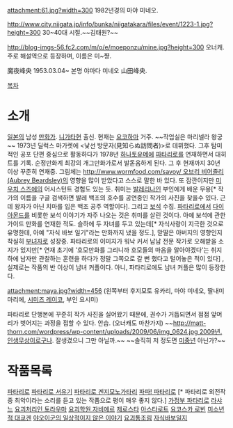 attachment:61.jpg?width=300
1982년경의 마야 미네오.

http://www.city.niigata.jp/info/bunka/niigatakara/files/event/1223-1.jpg?height=300
30~40대 시절.~~김태원?~~

http://blog-imgs-56.fc2.com/m/o/e/moeponzu/mine.jpg?height=300
오너캐. 주로 해설역으로 등장하며, 이름은 미~쨩.

魔夜峰央 1953.03.04~ 본명 야마다 미네오 山田峰央.

[[목차]]
= 소개 =
[[일본]]의 남성 [[만화가]]. [[니가타]]현 출신. 현재는 [[요코하마]] 거주. ~~작업실은 마리넬라 왕궁~~ 1973년 딜럭스 마가렛에 <낯선 방문자(見知らぬ訪問者)>로 데뷔했다. 그후 탐미적인 공포 단편 중심으로 활동하다가 1978년 [[하나토유메]]에 [[파타리로]]를 연재하면서 대히트를 기록. 순정만화계 최강의 개그만화가로서 발돋움하게 된다. 그 후 현재까지 30년 이상 꾸준히 연재중. 그림체는 [[http://www.wormfood.com/savoy/ 오브리 비어즐리(Aubrey Beardsley)]]의 영향을 많이 받았다고 스스로 말한 바 있다. 또 잠깐이지만 [[미우치 스즈에]]의 어시스턴트 경험도 있는 듯. 취미는 [[발레리나]]인 부인에게 배운 무용[* 작가의 이름을 구글 검색하면 발레 백조의 호수를 공연중인 작가의 사진을 찾을수 있다. 근데 왕자가 아닌 치마를 입은 백조 공주 역할이다]. 그리고 [[보석]] 수집. [[파타리로]]에서 [[다이아몬드]]를 비롯한 보석 이야기가 자주 나오는 것은 취미를 살린 것이다. 아예 보석에 관한 가이드 만화를 연재한 적도. 슬하에 두 자녀를 두고 있는데[* 자식사랑이 지극한 것으로 유명한데, 아예 "자식 바보 일기"라는 만화까지 냈을 정도.], 맏딸은 아버지의 영향인지 착실히 [[부녀자]]로 성장중. 파타리로의 이미지가 워낙 커서 남남 전문 작가로 오해받을 소지가 있지만[* 연재 초기에 '호모만화를 그리니까 호모들의 마음을 알아야겠다'는 취지 하에 남자만 관찰하는 훈련을 하다가 정말 그쪽으로 갈 뻔 했다고 털어놓은 적이 있다] , 실제로는 작품의 반 이상이 남녀 커플이다. 아니, 파타리로에도 남녀 커플은 많이 등장한다.

attachment:maya.jpg?width=456
(왼쪽부터 후지모토 유카리, 마야 미네오, 딸내미 마리에, [[시미즈 레이코]], 부인 요시미)

파타리로 단행본에 꾸준히 작가 사진을 실어왔기 때문에, 권수가 거듭되면서 점점 앞머리가 벗어지는 과정을 접할 수 있다. 안습. (오너캐도 마찬가지) ~~[[http://matt-thorn.com/wordpress/wp-content/uploads/2009/06/img_0624.jpg 2009년. 인생무상이로구나]]. 잘생겼으니 그만 아닐까.~~ ~~솔직히 저 정도면 [[미중년]] 아닌가?~~

= 작품목록 =
[[파타리로]]
[[파타리로 서유기]]
[[파타리로 겐지모노가타리]]
[[파파! 파타리로]] [* 파타리로 외전작중 최악이라는 소리를 듣고 있는 작품으로 평이 매우 좋지 않다.]
[[가정부 파타리로]]
[[라샤느]]
[[요괴처리인 토라우마]]
[[요괴학원 자비에르]]
[[제로스타]]
[[아스타로트]]
[[요코스카 로빈]]
[[미소년적 대쿄겐]]
[[야오이군의 일상적이지 않은 이야기]]
[[요괴통조림]]
[[자식바보일지]]
